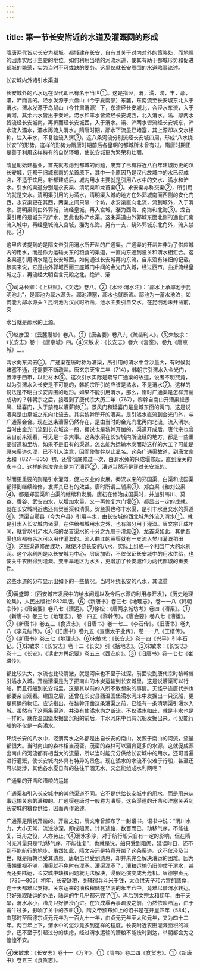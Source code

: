 ```yaml
---
---
---
```

title: 第一节长安附近的水道及灌溉网的形成
---



隋唐两代皆以长安为都城。都城建在长安，自有其关于对内对外的策略处，而地理的因素实居于主要的地位。如何利用当地的河流水道，使其有助于都城形势和促进都城的繁荣，实为当时不可或缺的要务。这里仅就长安周围的水道略事论述。

长安城内外诸引水渠道

长安城外的八水远在汉代即已有名于当世①。这是指泾，渭，潏，涝，丰，鄗，灞，浐而言的。泾水发源于六盘山（今宁夏南部）东麓，东南流至长安城东北入于渭水。渭水发源于鸟鼠山（今甘肃渭源）下，东流经长安城北，合泾水东流，入于黄河。其余六水皆出于秦岭。涝水和丰水皆流经长安城西，北入渭水。潏、鄗两水皆流经长安城南，再折而经长安城西，入于渭水。灞、浐两水皆流经长安城东，浐水流入灞水，灞水再流入渭水。隋唐时期，鄗水下流虽已堵塞，其上源却以交水相称，注入丰水，不复独流入渭②。这八条河流分别流经长安城四周，形成“八水绕长安”的形势。这样的形势为隋唐时期前后各皇朝的都城所未曾有过。隋唐时期正是善于利用这样特有的自然环境，使长安城更为繁荣和壮丽。

隋皇朝始建基业，首先就考虑到都城的问题，废弃了已有将近八百年建城历史的汉长安城，迁都于旧城东南的龙首原下，其中一个原因乃是汉代故城中的水已经咸卤，不适于饮用。新都建成后，城内用水主要就是引用八水中的交水、潏水和浐水。引水的渠道分别是永安渠、清明渠和龙首渠①。永安渠亦称交渠②，所引用的就是交水。清明渠引用的为潏水，清明渠入城的地方在外郭城南面西侧的安化门西，永安渠更在其西，两渠之间只隔一个坊，永安渠直向北流，流到城外，入于渭水。清明渠则由外郭城，流经皇城，再入宫城，潴为西海、南海和北海③。龙首渠引用的是城东的浐水，因此也称浐水渠。这条渠道由外郭城东面北侧的通化门南流入城中，再经皇城流入宫城，潴为东海。另有一支，绕外郭城东北角外，流入禁苑。④

这里应该提到的是隋文帝引用渭水所开凿的广通渠。广通渠的开凿并非为了供应城内的用水，而是作为运输关东的粮食的渠道，一直向东通到潼关和渭水相汇合。这条渠道引用渭水是在长安城西，如何通过长安城再向东流，自来没有详细的记载。核实来说，它是由外郭城西面三座城门中间的金光门入城，经过西市，曲折流经皇城之东，再流经大明宫含元殿之北，绝浐、灞

①司马长卿：《上林赋》，《文选》卷八。②《水经·渭水注》：“鄗水上承鄗池于昆明池北”，是鄗池为鄗水源头。鄗池湮塞，鄗水也就断流。鄗池为一蓄水池泊，如何能为鄗水源头？昆明池为汉武时所凿，池水主要引自交水。在昆明池未开凿前，交

水当就是鄗水的上源。

①赵彦卫：《云麓漫钞》卷八。②《唐会要》卷八九《疏凿利人》。③宋敏求：《长安志》卷十《唐京城》四。④宋敏求：《长安志》卷六《宫室》，卷九《唐京城》三。

两水向东流去⑤。广通渠在唐时称为漕渠，所引用的渭水中含沙量大，有时候就堵塞不通，还需要不断疏凿。唐玄宗天宝二年（714），韩朝宗引渭水入金光门，置潭于西市，以贮材木⑥。这次引水实际是疏导广通渠的故道，说者不明究竟，以为引渭水入长安是不可能的，韩朝宗所引的应该是潏水，不是渭水⑦。这样的说法是不明白长安周围的地形。如果不能引用渭水，那么，隋时广通渠是怎样开凿成功的？韩朝宗之后，接着到了唐代宗大历二年（767），黎幹自南山开漕渠抵景风、延喜门，入于禁苑以漕薪炭①。景风门和延喜门是皇城东面的两门，这是说漕渠是由皇城之东向北流去。其实黎幹所开的漕渠，是引潏水直流到金光门外，与广通渠会合。现在这条漕渠仍然存在，是由当时的金光门北再向北流，流入渭水。当时由金光门流到长安城这一段，据说也是黎幹开凿的，渠道开成后，唐代宗也曾亲自前来观看，可见是一宗大事。这条水渠在长安城内所流经的地方，都是一些重要街道和里坊，如果不是旧有的渠道。怎么能为运输木炭而动这样的大工？可能是原来渠道久湮，已不引人注意，因而使黎幹以此显名。这条广通渠故道，到唐文宗太和（827—835）初，还曾彻底修过一次，由渭水旁的兴成堰修起，直到潼关的永丰仓。这样的疏浚完全是为了漕运②，漕道当然还是穿过长安城的。

然而更重要的则是引水灌溉，促进农业的发展。秦汉以来的郑国渠、白渠和成国渠都得到继续维修，发挥其已有的效益。唐时所谓三辅渠③、郑白渠《和刘公渠④，都是郑国渠和白渠的继续和发展。唐初在修治成国渠时，并加引韦川、莫谷、香谷、武安四水，以增加水量，又一再修复六门堰⑤，都显出一定的成就。就在长安城附近也还有贺兰渠和清渠。贺兰渠也称丰水渠，是引丰水至交水的渠道⑥，清渠自鄠县（今为户县）引用丰水，由长安城的西北城角外流入渭水①。就是引水入长安城内诸渠，在供给都城用水之外，也有部分用于灌溉。唐文宗开成年间，就曾以引浐水入城的龙首渠水的十分之九用于灌溉②。龙首渠如此，其他各渠也应都有余水可以用作灌溉的。流入曲江的黄渠就有一支流入樊川灌溉稻田③。这些渠道修凿成功，就使环绕长安的八水，实际上组成一个相当广大的水利网。这个水利网是以长安城为中心，层层加密，不仅保证长安城中的用水供给，也使关中农田得到灌溉。变干旱地区为水乡，更增加了长安城作为两代都城的重要性。

这些水道的分布显示出如下的一些情况。当时环绕长安的八水，其流量

⑤黄盛璋：《西安城市发展中的给水问题以及今后水源的利用与开发》，《历史地理论集》，人民出版社1982年版。⑥《新唐书》卷三七《地理志》，卷一一八《韩朝宗传》；《唐会要》卷八七《漕运》。⑦徐松：《唐两京城坊考》卷四《漕渠》。①《新唐书》卷三七《地理志》，卷一四五《黎幹传》，《唐会要》卷八七《漕运》。②《新唐书》卷五三《食货志》，《旧唐书》卷一七二《李石传》。《旧唐书》卷九八《李元纮传》。④《旧唐书》卷九五《宣惠太子业传》，卷一一八《王缙传》。⑤《新唐书》卷三七《地理志》。⑥宋敏求：《长安志》卷十四《兴平》引李石记。①宋敏求：《长安志》卷十二《长安》引《括地志》。②宋敏求：《长安志》卷十二《长安》，《读史方舆纪要》卷五三《西安府》。③《旧唐书》卷一七七《崔珙传》。

都比较洪大，水流也比较清澈，就是河床也不至于过深。前面说到唐代宗时黎幹曾引潏水入城。开凿漕渠是为了把南山的木炭运输到长安城里。这是说漕渠可以行船，而且行船到长安城里。这是其以前的人所不敢想象的事情。无怪乎连唐代宗也都要亲自观看。建国之后，还曾在长安县西温国堡潏水河床中发掘出一只沉船，更是真确的物证。应该指出，在黎幹开凿这条漕渠之前，已经有一条清明渠引潏水入城。虽然有了这两条渠道，并没有使潏水为之断流。不仅潏水如此，就是丰水也是一样的。就在温国堡发掘出沉船的前后，丰水河床中也有沉船发掘出来。可见能行船的不仅是一条潏水。

环绕长安的八水中，泾渭两水之外都是出自长安的南山。发源于南山的河流，流量都很大。当时南山的森林相当茂密。茂密的森林可以涵育更多的水源。这就促成源出南山的河流都有相当大的流量，所以当时能充分供给长安城中的用水，还可普遍进行灌溉，使长安城内外具有特异的景色。现在潏水的水流不仅难于行船，甚至还可以徒涉，其他各水夏日有的往往干涸无水，又怎能组成水利网呢？

广通渠的开凿和漕粮的运输

广通渠和引入长安城中的其他渠道不同。它不是供给长安城中的用水，而是用来从事运输关东的漕粮的。广通渠在唐时一般称为漕渠。这条渠道的开凿和湮塞关系到长安城的粮食供给，因而再作论述。

广通渠是隋初开凿的。开凿之初，隋文帝曾颁布了一封诏书。诏书中说：“渭川水力，大小无常，流浅沙深，即成阻阂。计其途路，数百而已，动移气序，不能往复，泛舟之役，人亦劳止。”④渭水多沙，对于航行船只自有一定的影响，但在隋时充其量只是“动移气序，不能往复”，也就是说，船只受到阻阂，延误时日，还不到不能航行的地步。虽然如此，隋文帝还是特意开凿了这条渠道。这不仅泽及当世，就是唐朝也受其遗惠。唐朝虽也受到遗惠，却并未完全解决漕运的困难。因为唐朝重视不够，漕渠就不免时有湮塞。漕渠湮塞了，漕粮运输仍旧仰仗于渭水，甚而还要陆运，长安城中缺粮问题就无法解决，浸假还演变成为危机。唐德宗贞元（785—805）初年，长安缺粮，关辅宿兵斗米千钱，太仓供天子和六宫的膳食，连十天都难以支持。关东运来的漕粮积储在华阴的永丰仓中，竟难以借渭水转运，只好采取陆运的办法，陆运的牛几乎都死完了①。再后到文宗太和初年，由于天旱，渭水水小，漕舟只好掊沙而进。在兴成堰再事疏浚之前，仍然依赖陆运，由于需牛过多，影响了关中的农耕①。隋文帝颁布如上的诏书是在开皇四年（584），由那时至唐德宗贞元元年为一百九十一年，由贞元元年至太和元年，又为四十二年。两百年上下，渭水中的泥沙竟多到这样的程度。长安附近农田灌溉面积的减少，还不至于引起过分的焦虑，经过渭水运输的漕粮不能按时到达，举朝都会为之惶惶不安。

④宋敏求：《长安志》卷十一《万年》。①《隋书》卷二四《食货志》。①《新唐书》卷五三《食货志》。
